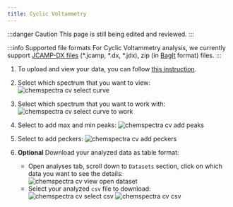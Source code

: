 ```yaml
---
title: Cyclic Voltammetry
---
```


:::danger Caution
This page is still being edited and reviewed.
:::

:::info Supported file formats
For Cyclic Voltammetry analysis, we currently support [JCAMP-DX files](https://iupac.org/what-we-do/digital-standards/jcamp-dx/) (\*.jcamp, \*.dx, \*.jdx), zip (in [BagIt](https://en.wikipedia.org/wiki/BagIt) format) files.
:::

1. To upload and view your data, you can follow [this instruction](../chemspectra#using-chemspectra).

2. Select which spectrum that you want to view:
   ![chemspectra cv select curve](/img/chemspectra/cv/chemspectra_cv_1.png)

3. Select which spectrum that you want to work with:
   ![chemspectra cv select curve to work](/img/chemspectra/cv/chemspectra_cv_2.png)

4. Select to add max and min peaks:
   ![chemspectra cv add peaks](/img/chemspectra/cv/chemspectra_cv_3.png)

5. Select to add peckers:
   ![chemspectra cv add peckers](/img/chemspectra/cv/chemspectra_cv_4.png)

6. **Optional** Download your analyzed data as table format:
   - Open analyses tab, scroll down to `Datasets` section, click on which data you want to see the details:
     ![chemspectra cv view open dataset](/img/chemspectra/cv/chemspectra_cv_5.png)
   - Select your analyzed `csv` file to download:
     ![chemspectra cv select csv](/img/chemspectra/cv/chemspectra_cv_6.png)
     ![chemspectra cv csv](/img/chemspectra/cv/chemspectra_cv_7.png)
